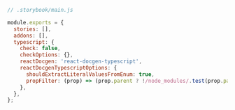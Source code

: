 ```js
// .storybook/main.js

module.exports = {
  stories: [],
  addons: [],
  typescript: {
    check: false,
    checkOptions: {},
    reactDocgen: 'react-docgen-typescript',
    reactDocgenTypescriptOptions: {
      shouldExtractLiteralValuesFromEnum: true,
      propFilter: (prop) => (prop.parent ? !/node_modules/.test(prop.parent.fileName) : true),
    },
  },
};
```
